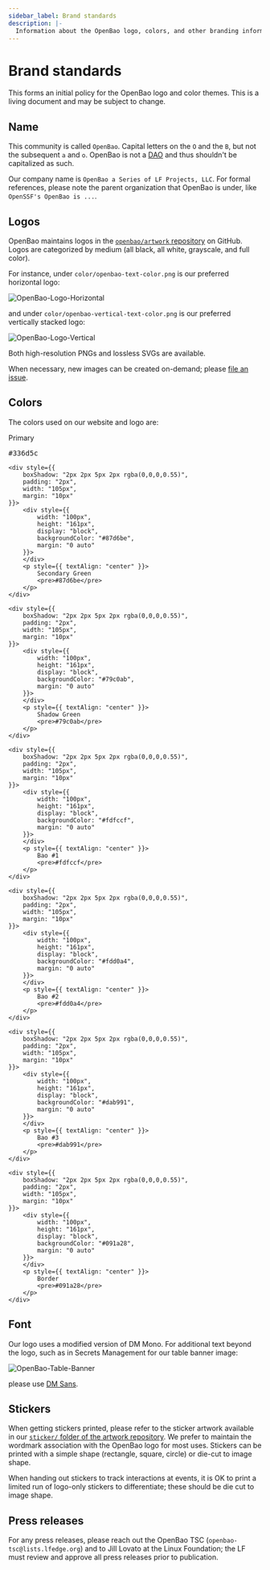 ```yaml
---
sidebar_label: Brand standards
description: |-
  Information about the OpenBao logo, colors, and other branding information.
---
```


# Brand standards

This forms an initial policy for the OpenBao logo and color themes. This is a
living document and may be subject to change.

## Name

This community is called `OpenBao`. Capital letters on the `O` and the `B`,
but not the subsequent `a` and `o`. OpenBao is not a [DAO](https://en.wikipedia.org/wiki/Decentralized_autonomous_organization)
and thus shouldn't be capitalized as such.

Our company name is `OpenBao a Series of LF Projects, LLC`. For formal
references, please note the parent organization that OpenBao is under,
like `OpenSSF's OpenBao is ...`.

## Logos

OpenBao maintains logos in the [`openbao/artwork` repository](https://github.com/openbao/artwork)
on GitHub. Logos are categorized by medium (all black, all white, grayscale,
and full color).

For instance, under `color/openbao-text-color.png` is our preferred horizontal logo:

![OpenBao-Logo-Horizontal](https://raw.githubusercontent.com/openbao/artwork/refs/heads/main/color/openbao-text-color.svg)

and under `color/openbao-vertical-text-color.png` is our preferred vertically stacked logo:

![OpenBao-Logo-Vertical](https://raw.githubusercontent.com/openbao/artwork/refs/heads/main/color/openbao-vertical-text-color.svg)

Both high-resolution PNGs and lossless SVGs are available.

When necessary, new images can be created on-demand; please [file an issue](https://github.com/openbao/artwork/issues/new/choose).

## Colors

The colors used on our website and logo are:

<div style={{
    display: "flex",
    flexWrap: "wrap",
    width: "100%",
}}>
    <div style={{
        boxShadow: "2px 2px 5px 2px rgba(0,0,0,0.55)",
        padding: "2px",
        width: "105px",
        margin: "10px"
    }}>
        <div style={{
            width: "100px",
            height: "161px",
            display: "block",
            backgroundColor: "#336d5c",
            margin: "0 auto"
        }}>
        </div>
        <p style={{ textAlign: "center" }}>
            Primary
            <pre>#336d5c</pre>
        </p>
    </div>

    <div style={{
        boxShadow: "2px 2px 5px 2px rgba(0,0,0,0.55)",
        padding: "2px",
        width: "105px",
        margin: "10px"
    }}>
        <div style={{
            width: "100px",
            height: "161px",
            display: "block",
            backgroundColor: "#87d6be",
            margin: "0 auto"
        }}>
        </div>
        <p style={{ textAlign: "center" }}>
            Secondary Green
            <pre>#87d6be</pre>
        </p>
    </div>

    <div style={{
        boxShadow: "2px 2px 5px 2px rgba(0,0,0,0.55)",
        padding: "2px",
        width: "105px",
        margin: "10px"
    }}>
        <div style={{
            width: "100px",
            height: "161px",
            display: "block",
            backgroundColor: "#79c0ab",
            margin: "0 auto"
        }}>
        </div>
        <p style={{ textAlign: "center" }}>
            Shadow Green
            <pre>#79c0ab</pre>
        </p>
    </div>

    <div style={{
        boxShadow: "2px 2px 5px 2px rgba(0,0,0,0.55)",
        padding: "2px",
        width: "105px",
        margin: "10px"
    }}>
        <div style={{
            width: "100px",
            height: "161px",
            display: "block",
            backgroundColor: "#fdfccf",
            margin: "0 auto"
        }}>
        </div>
        <p style={{ textAlign: "center" }}>
            Bao #1
            <pre>#fdfccf</pre>
        </p>
    </div>

    <div style={{
        boxShadow: "2px 2px 5px 2px rgba(0,0,0,0.55)",
        padding: "2px",
        width: "105px",
        margin: "10px"
    }}>
        <div style={{
            width: "100px",
            height: "161px",
            display: "block",
            backgroundColor: "#fdd0a4",
            margin: "0 auto"
        }}>
        </div>
        <p style={{ textAlign: "center" }}>
            Bao #2
            <pre>#fdd0a4</pre>
        </p>
    </div>

    <div style={{
        boxShadow: "2px 2px 5px 2px rgba(0,0,0,0.55)",
        padding: "2px",
        width: "105px",
        margin: "10px"
    }}>
        <div style={{
            width: "100px",
            height: "161px",
            display: "block",
            backgroundColor: "#dab991",
            margin: "0 auto"
        }}>
        </div>
        <p style={{ textAlign: "center" }}>
            Bao #3
            <pre>#dab991</pre>
        </p>
    </div>

    <div style={{
        boxShadow: "2px 2px 5px 2px rgba(0,0,0,0.55)",
        padding: "2px",
        width: "105px",
        margin: "10px"
    }}>
        <div style={{
            width: "100px",
            height: "161px",
            display: "block",
            backgroundColor: "#091a28",
            margin: "0 auto"
        }}>
        </div>
        <p style={{ textAlign: "center" }}>
            Border
            <pre>#091a28</pre>
        </p>
    </div>
</div>

## Font

Our logo uses a modified version of DM Mono. For additional text beyond the
logo, such as in Secrets Management for our table banner image:

![OpenBao-Table-Banner](https://raw.githubusercontent.com/openbao/artwork/refs/heads/main/color/openbao-banner-color.svg)

please use [DM Sans](https://fonts.google.com/specimen/DM+Sans?preview.text=Open-Source%20Secrets%20Maanagement).

## Stickers

When getting stickers printed, please refer to the sticker artwork available
in our [`sticker/` folder of the artwork repository](https://github.com/openbao/artwork/tree/main/stickers).
We prefer to maintain the wordmark association with the OpenBao logo for most
uses. Stickers can be printed with a simple shape (rectangle, square, circle)
or die-cut to image shape.

When handing out stickers to track interactions at events, it is OK to print
a limited run of logo-only stickers to differentiate; these should be die cut
to image shape.

## Press releases

For any press releases, please reach out the OpenBao TSC (`openbao-tsc@lists.lfedge.org`)
and to Jill Lovato at the Linux Foundation; the LF must review and approve all press
releases prior to publication.
